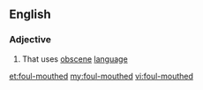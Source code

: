 ==English==

===Adjective===
{{en-adj|pos=[[foul]]-[[mouth]]ed}}

# That uses [[obscene]] [[language]]

[[et:foul-mouthed]]
[[my:foul-mouthed]]
[[vi:foul-mouthed]]